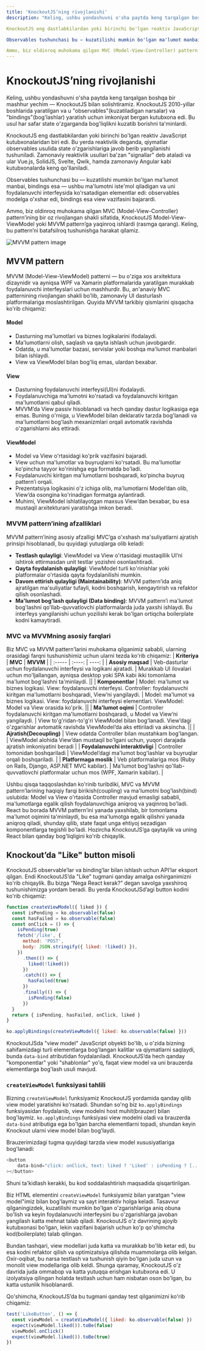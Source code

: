 ```yaml
---
title: 'KnockoutJS’ning rivojlanishi'
description: "Keling, ushbu yondashuvni o'sha paytda keng tarqalgan boshqa bir mashhur yechim — KnockoutJS bilan solishtiramiz. KnockoutJS 2010-yillar boshlarida yaratilgan va u "observables"(kuzatiladigan narsalar) va "bindings"(bog'lashlar) yaratish uchun imkoniyat bergan kutubxona edi. Bu usul har safar state o'zgarganda bog'liqlikni kuzatib borishni ta'minlardi.

KnockoutJS eng dastlabkilardan yoki birinchi bo'lgan reaktiv JavaScript kutubxonalaridan biri edi. Bu yerda reaktivlik deganda, qiymatlar observables usulida state o'zgarishlariga javob berib yangilanishi tushuniladi. Zamonaviy reaktivlik usullari ba'zan "signallar" deb ataladi va ular Vue.js, SolidJS, Svelte, Qwik, hamda zamonaviy Angular kabi kutubxonalarda keng qo'llaniladi.

Observables tushunchasi bu — kuzatilishi mumkin bo'lgan ma'lumot manbai, bindings esa — ushbu ma'lumotni iste'mol qiladigan va uni foydalanuvchi interfeysida ko'rsatadigan elementlar edi: observables modelga o'xshar edi, bindings esa view vazifasini bajarardi.

Ammo, biz oldinroq muhokama qilgan MVC (Model-View-Controller) pattern’ining bir oz rivojlangan shakli sifatida, KnockoutJS Model-View-ViewModel yoki MVVM pattern’ga yaqinroq ishlardi (rasmga qarang). Keling, bu pattern’ni batafsilroq tushunishga harakat qilamiz."
---
```


# KnockoutJS’ning rivojlanishi

Keling, ushbu yondashuvni o'sha paytda keng tarqalgan boshqa bir mashhur yechim — KnockoutJS bilan solishtiramiz. KnockoutJS 2010-yillar boshlarida yaratilgan va u "observables"(kuzatiladigan narsalar) va "bindings"(bog'lashlar) yaratish uchun imkoniyat bergan kutubxona edi. Bu usul har safar state o'zgarganda bog'liqlikni kuzatib borishni ta'minlardi.

KnockoutJS eng dastlabkilardan yoki birinchi bo'lgan reaktiv JavaScript kutubxonalaridan biri edi. Bu yerda reaktivlik deganda, qiymatlar observables usulida state o'zgarishlariga javob berib yangilanishi tushuniladi. Zamonaviy reaktivlik usullari ba'zan "signallar" deb ataladi va ular Vue.js, SolidJS, Svelte, Qwik, hamda zamonaviy Angular kabi kutubxonalarda keng qo'llaniladi.

Observables tushunchasi bu — kuzatilishi mumkin bo'lgan ma'lumot manbai, bindings esa — ushbu ma'lumotni iste'mol qiladigan va uni foydalanuvchi interfeysida ko'rsatadigan elementlar edi: observables modelga o'xshar edi, bindings esa view vazifasini bajarardi.

Ammo, biz oldinroq muhokama qilgan MVC (Model-View-Controller) pattern’ining bir oz rivojlangan shakli sifatida, KnockoutJS Model-View-ViewModel yoki MVVM pattern’ga yaqinroq ishlardi (rasmga qarang). Keling, bu pattern’ni batafsilroq tushunishga harakat qilamiz.

![MVVM pattern image](/mvvm-pattern.png)

## MVVM pattern

MVVM (Model-View-ViewModel) patterni — bu o'ziga xos arxitektura dizaynidir va ayniqsa WPF va Xamarin platformalarida yaratilgan murakkab foydalanuvchi interfeyslari uchun mashhurdir. Bu, an'anaviy MVC patternining rivojlangan shakli bo'lib, zamonaviy UI dasturlash platformalariga moslashtirilgan. Quyida MVVM tarkibiy qismlarini qisqacha ko'rib chiqamiz:

#### Model

- Dasturning ma'lumotlari va biznes logikalarini ifodalaydi.
- Ma'lumotlarni olish, saqlash va qayta ishlash uchun javobgardir.
- Odatda, u ma'lumotlar bazasi, servislar yoki boshqa ma'lumot manbalari bilan ishlaydi.
- View va ViewModel bilan bog'liq emas, ulardan bexabar.

#### View

- Dasturning foydalanuvchi interfeysi(UI)ni ifodalaydi.
- Foydalanuvchiga ma'lumotni ko'rsatadi va foydalanuvchi kiritgan ma'lumotlarni qabul qiladi.
- MVVM’da View passiv hisoblanadi va hech qanday dastur logikasiga ega emas. Buning o'rniga, u ViewModel bilan deklarativ tarzda bog'lanadi va ma'lumotlarni bog'lash mexanizmlari orqali avtomatik ravishda o'zgarishlarni aks ettiradi.

#### ViewModel

- Model va View o'rtasidagi ko'prik vazifasini bajaradi.
- View uchun ma'lumotlar va buyruqlarni ko'rsatadi. Bu ma'lumotlar ko'pincha tayyor ko'rinishga ega formatda bo'ladi.
- Foydalanuvchi kiritgan ma'lumotlarni boshqaradi, ko'pincha buyruq pattern’i orqali.
- Prezentatsiya logikasini o'z ichiga olib, ma'lumotlarni Model’dan olib, View’da osongina ko'rinadigan formatga aylantiradi.
- Muhimi, ViewModel ishlatilayotgan maxsus View’dan bexabar, bu esa mustaqil arxitekturani yaratishga imkon beradi.

### MVVM pattern’ining afzalliklari

MVVM pattern’ining asosiy afzalligi MVC’ga o'xshash ma'suliyatlarni ajratish prinsipi hisoblanadi, bu quyidagi yutuqlarga olib keladi:

- **Testlash qulayligi**: ViewModel va View o'rtasidagi mustaqillik UI’ni ishtirok ettirmasdan unit testlar yozishni osonlashtiradi.
- **Qayta foydalanish qulayligi**: ViewModel turli ko'rinishlar yoki platformalar o'rtasida qayta foydalanilishi mumkin.
- **Davom ettirish qulayligi (Maintainability)**: MVVM pattern’ida aniq ajratilgan ma'suliyatlar tufayli, kodni boshqarish, kengaytirish va refaktor qilish osonlashadi.
- **Ma'lumot bog'lash qulayligi (Data binding)**: MVVM pattern’i ma'lumot bog'lashni qo'llab-quvvatlovchi platformalarda juda yaxshi ishlaydi. Bu interfeys yangilanishi uchun yozilishi kerak bo'lgan ortiqcha boilerplate kodni kamaytiradi.

### MVC va MVVMning asosiy farqlari

Biz MVC va MVVM pattern’larini muhokama qilganimiz sababli, ularning orasidagi farqni tushunishimiz uchun ularni tezda ko'rib chiqamiz:
| **Kriteriya** | **MVC** | **MVVM** |
| :----- | :----: | ----: |
| **Asosiy maqsad** | Veb-dasturlar uchun foydalanuvchi interfeysi va logikani ajratadi. | Murakkab UI ilovalari uchun mo'ljallangan, ayniqsa desktop yoki SPA kabi ikki tomonlama ma'lumot bog'lashni ta'minlaydi. ||
| **Komponentlar** | Model: ma'lumot va biznes logikasi. View: foydalanuvchi interfeysi. Controller: foydalanuvchi kiritgan ma'lumotlarni boshqaradi, View’ni yangilaydi. | Model: ma'lumot va biznes logikasi. View: foydalanuvchi interfeysi elementlari. ViewModel: Model va View orasida ko'prik. ||
| **Ma'lumot oqimi** | Controller foydalanuvchi kiritgan ma'lumotlarni boshqaradi, u Model va View’ni yangilaydi. | View to'g'ridan-to'g'ri ViewModel bilan bog'lanadi. View’dagi o'zgarishlar avtomatik ravishda ViewModel’da aks ettiriladi va aksincha. ||
| **Ajratish(Decoupling)** | View odatda Controller bilan mustahkam bog'langan. | ViewModel alohida View’dan mustaqil bo'lgani uchun, yuqori darajada ajratish imkoniyatini beradi |
| **Foydalanuvchi interaktivligi** | Controller tomonidan boshqariladi | ViewModel’dagi ma'lumot bog'lashlar va buyruqlar orqali boshqariladi. |
| **Platformaga moslik** | Veb platformalariga mos (Ruby on Rails, Django, ASP.NET MVC kabilar). | Ma'lumot bog'lashni qo'llab-quvvatlovchi platformalar uchun mos (WPF, Xamarin kabilar). |

Ushbu qisqa taqqoslashdan ko'rinib turibdiki, MVC va MVVM pattern’larining haqiqiy farqi birikish(coupling) va ma'lumotni bog'lash(bind) uslubida: Model va View o'rtasida Controller mavjud emasligi sababli, ma'lumotlarga egalik qilish foydalanuvchiga aniqroq va yaqinroq bo'ladi. React bu borada MVVM pattern’ini yanada yaxshilab, bir tomonlama ma'lumot oqimini ta'minlaydi, bu esa ma'lumotga egalik qilishni yanada aniqroq qiladi, shunday qilib, state faqat unga ehtiyoj sezadigan komponentlarga tegishli bo'ladi. Hozircha KnockoutJS’ga qaytaylik va uning React bilan qanday bog'liqligini ko'rib chiqaylik.

## Knockout’da "Like" button misoli

KnockoutJS observable’lar va binding’lar bilan ishlash uchun API’lar eksport qilgan. Endi KnockoutJS’da "Like" tugmani qanday amalga oshirganimizni ko'rib chiqaylik. Bu bizga “Nega React kerak?” degan savolga yaxshiroq tushunishimizga yordam beradi. Bu yerda KnockoutJSd’agi button kodini ko'rib chiqamiz:

```js copy
function createViewModel({ liked }) {
  const isPending = ko.observable(false)
  const hasFailed = ko.observable(false)
  const onClick = () => {
    isPending(true)
    fetch('/like', {
      method: 'POST',
      body: JSON.stringify({ liked: !liked() }),
    })
      .then(() => {
        liked(!liked())
      })
      .catch(() => {
        hasFailed(true)
      })
      .finally(() => {
        isPending(false)
      })
  }
  return { isPending, hasFailed, onClick, liked }
}

ko.applyBindings(createViewModel({ liked: ko.observable(false) }))
```

KnockoutJSda "view model" JavaScript obyekti bo'lib, u o'zida bizning sahifamizdagi turli elementlarga bog'langan kalitlar va qiymatlarni saqlaydi, bunda `data-bind` atributidan foydalaniladi. KnockoutJS’da hech qanday "komponentlar" yoki "shablonlar" yo'q, faqat view model va uni brauzerda elementlarga bog'lash usuli mavjud.

### `createViewModel` funksiyasi tahlili

Bizning `createViewModel` funksiyamiz KnockoutJS yordamida qanday qilib view model yaratishni ko'rsatadi. Shundan so'ng biz `ko.applyBindings` funksiyasidan foydalanib, view modelni host muhit(brauzer) bilan bog'laymiz. `ko.applyBindings` funksiyasi view modelni oladi va brauzerda `data-bind` atributiga ega bo'lgan barcha elementlarni topadi, shundan keyin Knockout ularni view model bilan bog'laydi.

Brauzerimizdagi tugma quyidagi tarzda view model xususiyatlariga bog'lanadi:

```js copy
<button
    data-bind="click: onClick, text: liked ? 'Liked' : isPending ? [...]
></button>
```

Shuni ta'kidlash kerakki, bu kod soddalashtirish maqsadida qisqartirilgan.

Biz HTML elementini `createViewModel` funksiyamiz bilan yaratgan "view model"imiz bilan bog'laymiz va sayt interaktiv holga keladi. Tasavvur qilganingizdek, kuzatilishi mumkin bo'lgan o'zgarishlariga aniq obuna bo'lish va keyin foydalanuvchi interfeysini bu o'zgarishlarga javoban yangilash katta mehnat talab qiladi. KnockoutJS o'z davrining ajoyib kutubxonasi bo'lgan, lekin vazifani bajarish uchun ko'p qo'shimcha kod(boilerplate) talab qilingan.

Bundan tashqari, view modellari juda katta va murakkab bo'lib ketar edi, bu esa kodni refaktor qilish va optimizatsiya qilishda muammolarga olib kelgan. Oxir-oqibat, bu narsa testlash va tushunish qiyin bo'lgan juda uzun va monolit view modellariga olib keldi. Shunga qaramay, KnockoutJS o'z davrida juda ommabop va katta yutuqqa erishgan kutubxona edi. U izolyatsiya qilingan holatda testlash uchun ham nisbatan oson bo'lgan, bu katta ustunlik hisoblanardi.

Qo'shimcha, KnockoutJS’da bu tugmani qanday test qilganimizni ko'rib chiqamiz:

```js copy
test('LikeButton', () => {
  const viewModel = createViewModel({ liked: ko.observable(false) })
  expect(viewModel.liked()).toBe(false)
  viewModel.onClick()
  expect(viewModel.liked()).toBe(true)
})
```
